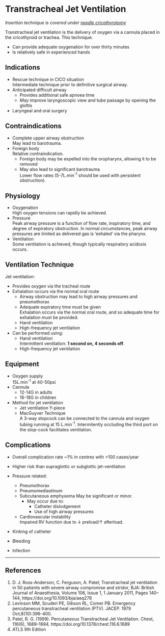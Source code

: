 # Transtracheal Jet Ventilation


*Insertion technique is covered under [needle cricothyrotomy](procedures/needle-cricothyrotomy.md)*

Transtracheal jet ventilation is the delivery of oxygen via a cannula placed in the cricothyroid or trachea. This technique:

* Can provide adequate oxygenation for over thirty minutes
* Is relatively safe in experienced hands

## Indications

* Rescue technique in CICO situation  
Intermediate technique prior to definitive surgical airway.
* Anticipated difficult airway
	* Provides additional safe apnoea time
	* *May* improve laryngoscopic view and tube passage by opening the glottis
* Laryngeal and oral surgery

## Contraindications

* Complete upper airway obstruction  
May lead to barotrauma.
* Foreign body  
Relative contraindication.
	* Foreign body may be expelled into the oropharynx, allowing it to be removed
	* May also lead to significant barotrauma  
	Lower flow rates (5-7L.min^-1^ should be used with persistent obstruction).


## Physiology

* Oxygenation  
High oxygen tensions can rapidly be achieved.
* Pressure  
Peak airway pressure is a function of flow rate, inspiratory time, and degree of expiratory obstruction. In normal circumstances, peak airway pressures are limited as delivered gas is 'exhaled' via the pharynx.
* Ventilation  
Some ventilation is achieved, though typically respiratory acidosis occurs.

## Ventilation Technique

Jet ventilation:

* Provides oxygen via the tracheal route
* Exhalation occurs via the normal oral route
	* Airway obstruction may lead to high airway pressures and pneumothorax
	* Adequate expiratory time must be given  
	Exhalation occurs via the normal oral route, and so adequate time for exhalation must be provided.
	* Hand ventilation
	* High-frequency jet ventilation
* Can be performed using:
	* Hand ventilation  
	Intermittent ventilation: **1 second on, 4 seconds off**.
	* High-frequency jet ventilation

## Equipment

* Oxygen supply  
15L.min^-1^ at 40-50psi
* Cannula  
	* 12-14G in adults
	* 16-18G in children
* Method for jet ventilation
	* Jet ventilation Y-piece
	* MacGuyver Technique  
	A 3-way stopcock can be connected to the cannula and oxygen tubing running at 15 L.min^-1^. Intermitently occluding the third port on the stop-cock facilitates ventilation.

## Complications

* Overall complication rate ~1% in centres with >100 cases/year
* Higher risk than supraglottic or subglottic jet-ventilation

* Pressure related:
	* Pneumothorax
	* Pneumomediastinum
	* Subcutaneous emphysema
	May be significant or minor.
		* May occur due to:
			* Catheter dislodgement
			* Use of high airway pressures
	* Cardiovascular instability  
	Impaired RV function due to ↓ preload/↑ afterload.
* Kinking of catheter
* Bleeding
* Infection


---


## References

1. D. J. Ross-Anderson, C. Ferguson, A. Patel; Transtracheal jet ventilation in 50 patients with severe airway compromise and stridor, BJA: British Journal of Anaesthesia, Volume 106, Issue 1, 1 January 2011, Pages 140–144, https://doi.org/10.1093/bja/aeq278
2. Levinson MM, Scuderi PE, Gibson RL, Comer PB. Emergency percutaneous transtracheal ventilation (PTV). JACEP. 1979 Oct;8(10):396-400.
3. Patel, R. G. (1999). Percutaneous Transtracheal Jet Ventilation. Chest, 116(6), 1689–1694. https://doi.org/10.1378/chest.116.6.1689
4. ATLS 9th Edition